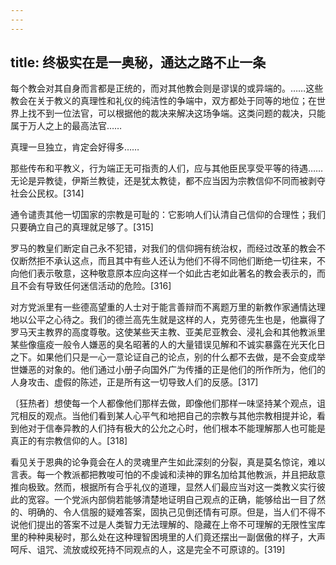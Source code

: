 ```yaml
---
---
---
```

title: 终极实在是一奥秘，通达之路不止一条
---




每个教会对其自身而言都是正统的，而对其他教会则是谬误的或异端的。……这些教会在关于教义的真理性和礼仪的纯洁性的争端中，双方都处于同等的地位；在世界上找不到一位法官，可以根据他的裁决来解决这场争端。这类问题的裁决，只能属于万人之上的最高法官……

真理一旦独立，肯定会好得多……

那些传布和平教义，行为端正无可指责的人们，应与其他臣民享受平等的待遇……无论是异教徒，伊斯兰教徒，还是犹太教徒，都不应当因为宗教信仰不同而被剥夺社会公民权。[314]

通令谴责其他一切国家的宗教是可耻的：它影响人们认清自己信仰的合理性；我们只要确立自己的真理就足够了。[315]

罗马的教皇们断定自己永不犯错，对我们的信仰拥有统治权，而经过改革的教会不仅断然拒不承认这点，而且其中有些人还认为他们不得不同他们断绝一切往来，不向他们表示敬意，这种敬意原本应向这样一个如此古老如此著名的教会表示的，而且不会有导致任何迷信活动的危险。[316]

对方党派里有一些德高望重的人士对于能言善辩而不离题万里的新教作家通情达理地以公平之心待之。我们的德兰高先生就是这样的人，克劳德先生也是，他赢得了罗马天主教界的高度尊敬。这使某些天主教、亚美尼亚教会、浸礼会和其他教派里某些像瘟疫一般令人嫌恶的臭名昭著的人的大量错误见解和不诚实暴露在光天化日之下。如果他们只是一心一意论证自己的论点，别的什么都不去做，是不会变成举世嫌恶的对象的。他们通过小册子向国外广为传播的正是他们的所作所为，他们的人身攻击、虚假的陈述，正是所有这一切导致人们的反感。[317]

〔狂热者〕想使每一个人都像他们那样去做，即像他们那样一味坚持某个观点，诅咒相反的观点。当他们看到某人心平气和地把自己的宗教与其他宗教相提并论，看到他对于信奉异教的人们持有极大的公允之心时，他们根本不能理解那人也可能是真正的有宗教信仰的人。[318]

看见关于恩典的论争竟会在人的灵魂里产生如此深刻的分裂，真是莫名惊诧，难以言表。每一个教派都把教唆可怕的不虔诚和渎神的罪名加给其他教派，并且把敌意推向极致。然而，根据所有合乎礼仪的道理，显然人们最应当对这一类教义实行彼此的宽容。一个党派内部倘若能够清楚地证明自己观点的正确，能够给出一目了然的、明确的、令人信服的疑难答案，固执己见倒还情有可原。但是，当人们不得不说他们提出的答案不过是人类智力无法理解的、隐藏在上帝不可理解的无限性宝库里的种种奥秘时，那么处在这种理智困境里的人们竟还摆出一副倨傲的样子，大声呵斥、诅咒、流放或绞死持不同观点的人，这是完全不可原谅的。[319]